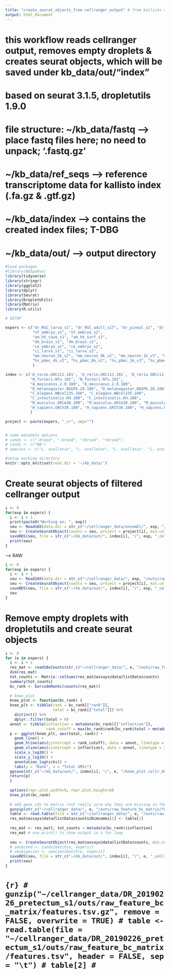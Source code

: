 ```yaml
---
title: "create_seurat_objects_from cellranger_output" # from kallisto output
output: html_document
---
```


# this workflow reads cellranger output, removes empty droplets & creates seurat objects, which will be saved under kb_data/out/"index"
# based on seurat 3.1.5, dropletutils 1.9.0

# file structure: ~/kb_data/fastq    --> place fastq files here; no need to unpack; '.fastq.gz'
#                 ~/kb_data/ref_seqs --> reference transcriptome data for kallisto index (.fa.gz & .gtf.gz)
#                 ~/kb_data/index    --> contains the created index files; T-DBG
#                 ~/kb_data/out/     --> output directory

```r
#load packages
#library(BUSpaRse)
library(tidyverse)
library(stringr)
library(ggplot2)
library(dplyr)
library(Seurat)
library(DropletUtils)
library(Matrix)
library(R.utils)

# SETUP

expers <- c("dr_RGC_larva_s1", "dr_RGC_adult_s17", "dr_pineal_s1", "dr_pineal_s2",
            "nf_embryo_s1", "nf_embryo_s2",
            "am_hk_cave_s1", "am_hk_surf_s1",
            "dm_brain_s1", "dm_brain_s2",
            "ce_embryo_s1", "ce_embryo_s2",
            "ci_larva_s1", "ci_larva_s2",
            "mm_neuron_2k_v2", "mm_neuron_9k_v2", "mm_neuron_1k_v3", "mm_neuron_10k_v3",
            "hs_pbmc_4k_v2", "hs_pbmc_8k_v2", "hs_pbmc_1k_v3", "hs_pbmc_10k_v3"
            )

index <- c('D_rerio.GRCz11.101', 'D_rerio.GRCz11.101', 'D_rerio.GRCz11.101', 'D_rerio.GRCz11.101',
           "N_furzeri.Nfu.101", "N_furzeri.Nfu.101",
           "A_mexicanus.2.0.100", "A_mexicanus.2.0.100",
           "D_melanogaster.BDGP6.28.100", "D_melanogaster.BDGP6.28.100",
           "C_elegans.WBcel235.100", "C_elegans.WBcel235.100",
           "C_intestinalis.KH.100", "C_intestinalis.KH.100",
           "M_musculus.GRCm38.100", "M_musculus.GRCm38.100", "M_musculus.GRCm38.100", "M_musculus.GRCm38.100",
           "H_sapiens.GRCh38.100", "H_sapiens.GRCh38.100", "H_sapiens.GRCh38.100", "H_sapiens.GRCh38.100"
           )

project <- paste(expers, "_cr", sep="")


# some metadata options
# conds <- c("-brood", "-brood", "+brood", "+brood")
# conds <- c("NA")
# species <- c("L. ocellatus", "L. ocellatus", "L. ocellatus", "L. ocellatus")

#setup working directory
knitr::opts_knit$set(root.dir = '~/kb_data/')
```
# Create seurat objects of filtered cellranger output


```r
i <- 0
for(exp in expers) {
  i <- i + 1
  print(paste0("Working on: ", exp))
  seu <- Read10X(data.dir = str_c("~/cellranger_data/ensembl/", exp, "/filtered_feature_bc_matrix/"))
  seu <- CreateSeuratObject(counts = seu, project = project[i], min.cells = 3, min.feature = 200)
  saveRDS(seu, file = str_c("~/kb_data/out/", index[i], "/", exp, "_cellr.rds"))
  print(seu)
}
```

--> RAW
```r
i <- 0
for(exp in expers) {
  i <- i + 1
  seu <- Read10X(data.dir = str_c("~/cellranger_data/", exp, "/outs/raw_feature_bc_matrix/"))
  seu <- CreateSeuratObject(counts = seu, project = project[i], min.cells = 3, min.feature = 200)
  saveRDS(seu, file = str_c("~/kb_data/out/", index[i], "/", exp, "_cellr_raw.rds"))
  seu
}
```

# Remove empty droplets with dropletutils and create seurat objects

```r
i <- 0
for (e in expers) {
  i <- i + 1
  res_mat <- read10xCounts(str_c("~/cellranger_data/", e, "/outs/raw_feature_bc_matrix/"), col.names = TRUE)
  dim(res_mat)
  tot_counts <- Matrix::colSums(res_mat@assays@data@listData$counts)
  summary(tot_counts)
  bc_rank <- barcodeRanks(counts(res_mat))
  
  # knee plot
  knee_plot <- function(bc_rank) {
  knee_plt <- tibble(rank = bc_rank[["rank"]],
                     total = bc_rank[["total"]]) %>% 
    distinct() %>% 
    dplyr::filter(total > 0)
  annot <- tibble(inflection = metadata(bc_rank)[["inflection"]],
                  rank_cutoff = max(bc_rank$rank[bc_rank$total > metadata(bc_rank)[["inflection"]]]))
  p <- ggplot(knee_plt, aes(total, rank)) +
    geom_line() +
    geom_hline(aes(yintercept = rank_cutoff), data = annot, linetype = 2) +
    geom_vline(aes(xintercept = inflection), data = annot, linetype = 2) +
    scale_x_log10() +
    scale_y_log10() +
    annotation_logticks() +
    labs(y = "Rank", x = "Total UMIs")
  ggsave(str_c("~/kb_data/out/", index[i], "/", e, "/knee_plot_cellr_du.png"), last_plot(), device="png", width = 9, height = 6)
  return(p)
  }
  
  options(repr.plot.width=9, repr.plot.height=6)
  knee_plot(bc_rank)
  
  # add gene_ids to matrix (not really sure why they are missing in the first place!!!)
  gunzip(str_c("~/cellranger_data/", e, "/outs/raw_feature_bc_matrix/features.tsv.gz"), remove = FALSE, overwrite = TRUE)
  table <- read.table(file = str_c("~/cellranger_data/", e, "/outs/raw_feature_bc_matrix/features.tsv"), header = FALSE, sep = "\t")
  res_mat@assays@data@listData$counts@Dimnames[1] <- table[2]
  
  res_mat <- res_mat[, tot_counts > metadata(bc_rank)$inflection]
  res_mat # use print() to show output in a for loop
  
  seu <- CreateSeuratObject(res_mat@assays@data@listData$counts, min.cells = 3, min.feature = 200, project = project[i])
  # seu$cond <- conds[match(e, expers)]
  # seu$species <- species[match(e, expers)]
  saveRDS(seu, file = str_c("~/kb_data/out/", index[i], "/", e, "_cellr_du.rds"))  # seu.rds is saved
  print(seu)
}
```

# ```{r}
# gunzip("~/cellranger_data/DR_20190226_pretectum_s1/outs/raw_feature_bc_matrix/features.tsv.gz", remove = FALSE, overwrite = TRUE)
# table <- read.table(file = "~/cellranger_data/DR_20190226_pretectum_s1/outs/raw_feature_bc_matrix/features.tsv", header = FALSE, sep = "\t")
# table[2]
# ```

